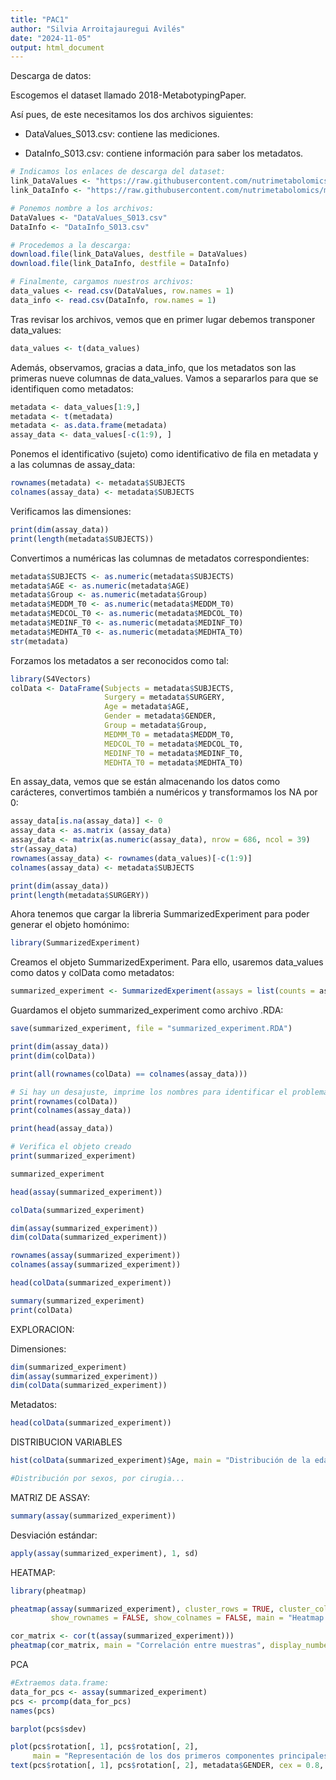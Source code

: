 ```yaml
---
title: "PAC1"
author: "Silvia Arroitajauregui Avilés"
date: "2024-11-05"
output: html_document
---
```


Descarga de datos:

Escogemos el dataset llamado 2018-MetabotypingPaper.

Así pues, de este necesitamos los dos archivos siguientes:

-   DataValues_S013.csv: contiene las mediciones.

-   DataInfo_S013.csv: contiene información para saber los metadatos.

```r
# Indicamos los enlaces de descarga del dataset:
link_DataValues <- "https://raw.githubusercontent.com/nutrimetabolomics/metaboData/main/Datasets/2018-MetabotypingPaper/DataValues_S013.csv"
link_DataInfo <- "https://raw.githubusercontent.com/nutrimetabolomics/metaboData/main/Datasets/2018-MetabotypingPaper/DataInfo_S013.csv"
```

```r
# Ponemos nombre a los archivos:
DataValues <- "DataValues_S013.csv"
DataInfo <- "DataInfo_S013.csv"
```

```r
# Procedemos a la descarga:
download.file(link_DataValues, destfile = DataValues)
download.file(link_DataInfo, destfile = DataInfo)
```

```r
# Finalmente, cargamos nuestros archivos:
data_values <- read.csv(DataValues, row.names = 1)
data_info <- read.csv(DataInfo, row.names = 1)
```

Tras revisar los archivos, vemos que en primer lugar debemos transponer data_values:

```r
data_values <- t(data_values)
```

Además, observamos, gracias a data_info, que los metadatos son las primeras nueve columnas de data_values. Vamos a separarlos para que se identifiquen como metadatos:

```r
metadata <- data_values[1:9,]
metadata <- t(metadata)
metadata <- as.data.frame(metadata)
assay_data <- data_values[-c(1:9), ]
```

Ponemos el identificativo (sujeto) como identificativo de fila en metadata y a las columnas de assay_data:

```r
rownames(metadata) <- metadata$SUBJECTS
colnames(assay_data) <- metadata$SUBJECTS
```

Verificamos las dimensiones:

```r
print(dim(assay_data))
print(length(metadata$SUBJECTS))
```

Convertimos a numéricas las columnas de metadatos correspondientes:

```r
metadata$SUBJECTS <- as.numeric(metadata$SUBJECTS)
metadata$AGE <- as.numeric(metadata$AGE)
metadata$Group <- as.numeric(metadata$Group)
metadata$MEDDM_T0 <- as.numeric(metadata$MEDDM_T0)
metadata$MEDCOL_T0 <- as.numeric(metadata$MEDCOL_T0)
metadata$MEDINF_T0 <- as.numeric(metadata$MEDINF_T0)
metadata$MEDHTA_T0 <- as.numeric(metadata$MEDHTA_T0)
str(metadata)
```

Forzamos los metadatos a ser reconocidos como tal:

```r
library(S4Vectors)
colData <- DataFrame(Subjects = metadata$SUBJECTS,
                     Surgery = metadata$SURGERY,
                     Age = metadata$AGE, 
                     Gender = metadata$GENDER,
                     Group = metadata$Group,
                     MEDMM_T0 = metadata$MEDDM_T0, 
                     MEDCOL_T0 = metadata$MEDCOL_T0, 
                     MEDINF_T0 = metadata$MEDINF_T0, 
                     MEDHTA_T0 = metadata$MEDHTA_T0)
```

En assay_data, vemos que se están almacenando los datos como carácteres, convertimos también a numéricos y transformamos los NA por 0:

```r
assay_data[is.na(assay_data)] <- 0
assay_data <- as.matrix (assay_data)
assay_data <- matrix(as.numeric(assay_data), nrow = 686, ncol = 39)
str(assay_data)
rownames(assay_data) <- rownames(data_values)[-c(1:9)]
colnames(assay_data) <- metadata$SUBJECTS
```

```r
print(dim(assay_data))
print(length(metadata$SURGERY))
```

Ahora tenemos que cargar la libreria SummarizedExperiment para poder generar el objeto homónimo:

```r
library(SummarizedExperiment)
```

Creamos el objeto SummarizedExperiment. Para ello, usaremos data_values como datos y colData como metadatos:

```r
summarized_experiment <- SummarizedExperiment(assays = list(counts = assay_data), colData = colData)
```

Guardamos el objeto summarized_experiment como archivo .RDA:

```r
save(summarized_experiment, file = "summarized_experiment.RDA")
```

```r
print(dim(assay_data))
print(dim(colData))

print(all(rownames(colData) == colnames(assay_data)))

# Si hay un desajuste, imprime los nombres para identificar el problema
print(rownames(colData))
print(colnames(assay_data))

print(head(assay_data))

# Verifica el objeto creado
print(summarized_experiment)
```

```r
summarized_experiment
```

```r
head(assay(summarized_experiment))
```

```r
colData(summarized_experiment)
```

```r
dim(assay(summarized_experiment))
dim(colData(summarized_experiment))
```

```r
rownames(assay(summarized_experiment))
colnames(assay(summarized_experiment))
```

```r
head(colData(summarized_experiment))
```

```r
summary(summarized_experiment)
print(colData)
```

EXPLORACION:

Dimensiones:

```r
dim(summarized_experiment)
dim(assay(summarized_experiment))
dim(colData(summarized_experiment))
```

Metadatos:

```r
head(colData(summarized_experiment))
```

DISTRIBUCION VARIABLES

```r
hist(colData(summarized_experiment)$Age, main = "Distribución de la edad", xlab = "Edad")
```

```r
#Distribución por sexos, por cirugia...
```

MATRIZ DE ASSAY:

```r
summary(assay(summarized_experiment))
```

Desviación estándar:

```r
apply(assay(summarized_experiment), 1, sd)
```

HEATMAP:

```r
library(pheatmap)

pheatmap(assay(summarized_experiment), cluster_rows = TRUE, cluster_cols = TRUE, 
         show_rownames = FALSE, show_colnames = FALSE, main = "Heatmap de todas las muestras")
```

```r
cor_matrix <- cor(t(assay(summarized_experiment)))
pheatmap(cor_matrix, main = "Correlación entre muestras", display_numbers = TRUE)
```

PCA

```r
#Extraemos data.frame:
data_for_pcs <- assay(summarized_experiment)
pcs <- prcomp(data_for_pcs)
names(pcs)
```

```r
barplot(pcs$sdev)
```

```r
plot(pcs$rotation[, 1], pcs$rotation[, 2],
     main = "Representación de los dos primeros componentes principales")
text(pcs$rotation[, 1], pcs$rotation[, 2], metadata$GENDER, cex = 0.8, pps = 3)
```
